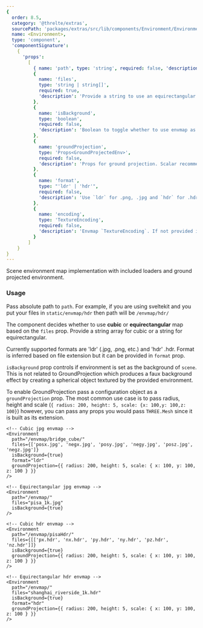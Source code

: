 ```yaml
---
{
  order: 8.5,
  category: '@threlte/extras',
  sourcePath: 'packages/extras/src/lib/components/Environment/Environment.svelte',
  name: <Environment>,
  type: 'component',
  'componentSignature':
    {
      'props':
        [
          { name: 'path', type: 'string', required: false, 'description': 'Defaults to "/"' },
          {
            name: 'files',
            type: 'string | string[]',
            required: true,
            'description': 'Provide a string to use an equirectangular envmap and a string array to use a cubic envmap'
          },
          {
            name: 'isBackground',
            type: 'boolean',
            required: false,
            'description': 'Boolean to toggle whether to use envmap as a scene background.'
          },
          {
            name: 'groundProjection',
            type: 'Props<GroundProjectedEnv>',
            required: false,
            'description': 'Props for ground projection. Scalar recommended to 100. Depending on envmap and project requirements, good starting point is radius: 200, height: 5.'
          },
          {
            name: 'format',
            type: "'ldr' | 'hdr'",
            required: false,
            'description': 'Use `ldr` for .png, .jpg and `hdr` for .hdr file formats'
          },
          {
            name: 'encoding',
            type: 'TextureEncoding',
            required: false,
            'description': 'Envmap `TextureEncoding`. If not provided it defaults to `sRGBEncoding` for cubemap and `LinearEncoding` for equirectangular'
          }
        ]
    }
}
---
```


Scene environment map implementation with included loaders and ground projected environment.

<Example
  path="extras/environment"
  iframe
/>

### Usage

Pass absolute path to `path`. For example, if you are using sveltekit and you put your files in `static/envmap/hdr` then path will be `/envmap/hdr/`

The component decides whether to use **cubic** or **equirectangular** map based on the `files` prop. Provide a string array for cubic or a string for equirectangular.

Currently supported formats are 'ldr' (.jpg, .png, etc.) and 'hdr' .hdr. Format is inferred based on file extension but it can be provided in `format` prop.

`isBackground` prop controls if environment is set as the background of `scene`. This is not related to GroundProjection which produces a faux background effect by creating a spherical object textured by the provided environment.

To enable GroundProjection pass a configuration object as a `groundProjection` prop. The most common use case is to pass radius, height and scale (`{ radius: 200, height: 5, scale: {x: 100,y: 100,z: 100}`) however, you can pass any props you would pass `THREE.Mesh` since it is built as its extension.

```svelte
<!-- Cubic jpg envmap -->
<Environment
  path="/envmap/bridge_cube/"
  files={['posx.jpg', 'negx.jpg', 'posy.jpg', 'negy.jpg', 'posz.jpg', 'negz.jpg']}
  isBackground={true}
  format="ldr"
  groundProjection={{ radius: 200, height: 5, scale: { x: 100, y: 100, z: 100 } }}
/>

<!-- Equirectangular jpg envmap -->
<Environment
  path="/envmap/"
  files="pisa_1k.jpg"
  isBackground={true}
/>

<!-- Cubic hdr envmap -->
<Environment
  path="/envmap/pisaHdr/"
  files={[['px.hdr', 'nx.hdr', 'py.hdr', 'ny.hdr', 'pz.hdr', 'nz.hdr']]}
  isBackground={true}
  groundProjection={{ radius: 200, height: 5, scale: { x: 100, y: 100, z: 100 } }}
/>

<!-- Equirectangular hdr envmap -->
<Environment
  path="/envmap/"
  files="shanghai_riverside_1k.hdr"
  isBackground={true}
  format="hdr"
  groundProjection={{ radius: 200, height: 5, scale: { x: 100, y: 100, z: 100 } }}
/>
```
